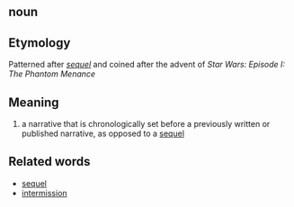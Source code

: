 == noun ==

== Etymology ==

Patterned after ''[[sequel]]'' and coined after the advent of ''Star Wars: Episode I: The Phantom Menance''

== Meaning ==

# a narrative that is chronologically set before a previously written or published narrative, as opposed to a [[sequel]]

== Related words ==

*[[sequel]]
*[[intermission]]